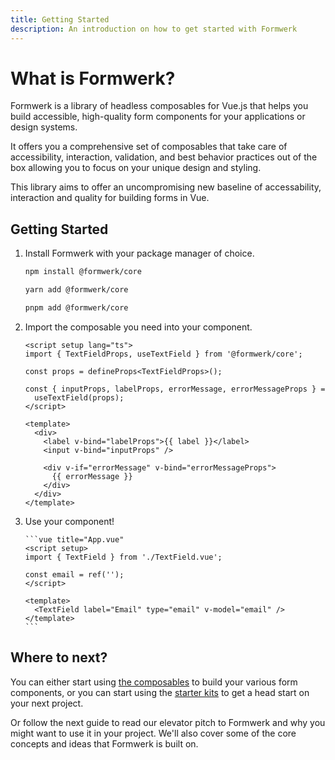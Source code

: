 ```yaml
---
title: Getting Started
description: An introduction on how to get started with Formwerk
---
```



# What is Formwerk?

Formwerk is a library of headless composables for Vue.js that helps you build accessible, high-quality form components for your applications or design systems.

It offers you a comprehensive set of composables that take care of accessibility, interaction, validation, and best behavior practices out of the box allowing you to focus on your unique design and styling.

This library aims to offer an uncompromising new baseline of accessability, interaction and quality for building forms in Vue.

## Getting Started

<Steps>

1.  Install Formwerk with your package manager of choice.

    <Tabs>

    <TabItem label="npm" icon="seti:npm">

    ```bash
    npm install @formwerk/core
    ```

    </TabItem>

    <TabItem label="yarn" icon="seti:yarn">

    ```bash
    yarn add @formwerk/core
    ```

    </TabItem>

    <TabItem label="pnpm" icon="pnpm">

    ```bash
    pnpm add @formwerk/core
    ```

    </TabItem>

    </Tabs>

2.  Import the composable you need into your component.

    ```vue title="TextField.vue"
    <script setup lang="ts">
    import { TextFieldProps, useTextField } from '@formwerk/core';

    const props = defineProps<TextFieldProps>();

    const { inputProps, labelProps, errorMessage, errorMessageProps } =
      useTextField(props);
    </script>

    <template>
      <div>
        <label v-bind="labelProps">{{ label }}</label>
        <input v-bind="inputProps" />

        <div v-if="errorMessage" v-bind="errorMessageProps">
          {{ errorMessage }}
        </div>
      </div>
    </template>
    ```

3.  Use your component!

        ```vue title="App.vue"
        <script setup>
        import { TextField } from './TextField.vue';

        const email = ref('');
        </script>

        <template>
          <TextField label="Email" type="email" v-model="email" />
        </template>
        ```

  </Steps>

## Where to next?

You can either start using [the composables](/guides/composables/) to build your various form components, or you can start using the [starter kits](/guides/starter-kits/) to get a head start on your next project.

Or follow the next guide to read our elevator pitch to Formwerk and why you might want to use it in your project. We'll also cover some of the core concepts and ideas that Formwerk is built on.

